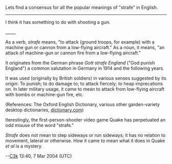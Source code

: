 Lets find a consensus for all the popular meanings of "strafe" in English.

-----

I think it has something to do with shooting a gun.

_____

As a verb, ''strafe'' means, "to attack (ground troops, for example) with a machine gun or cannon from a low-flying aircraft." As a noun, it means, "an attack of machine-gun or cannon fire from a low-flying aircraft."

It originates from the German phrase ''Gott strafe England'' ("God punish England") a common salutation in Germany in 1914 and the following years.

It was used (originally by British soldiers) in various senses suggested by its origin: To punish; to do damage to; to attack fiercely; to heap imprecations on. In later military usage, it came to mean to attack from low-flying aircraft with bombs or machine-gun fire, etc. 

(References: The Oxford English Dictionary, various other garden-variety desktop dictionaries, [http://www.dictionary.com dictionary.com])

Iterestingly, the first-person-shooter video game Quake has perpetuated an odd misuse of the word "strafe."

''Strafe'' does not mean to step sideways or run sideways; it has no relation to movement, lateral or otherwise. How it came to mean what it does in Quake ''et al'' is a mystery.

--[[User:C3k|C3k]] 13:40, 7 Mar 2004 (UTC)